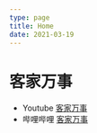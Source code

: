 ```yaml
---
type: page
title: Home
date: 2021-03-19
---
```


# 客家万事

- Youtube [客家万事](https://www.youtube.com/channel/UCkU6--rWr-zn67GRQxlQnUA)
- 哔哩哔哩 [客家万事](https://space.bilibili.com/5089172)
